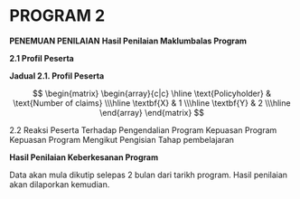# PROGRAM 2
**PENEMUAN PENILAIAN**
**Hasil Penilaian Maklumbalas Program**

**2.1 Profil Peserta**

<a id=tab:2.1></a> 

[Jadual 2.1]: \#tab:2.1

**Jadual 2.1. Profil Peserta**

$$
\begin{matrix}
    \begin{array}{c|c} \hline
    \text{Policyholder} & \text{Number of claims} \\\hline
    \textbf{X} & 1 \\\hline
    \textbf{Y} & 2 \\\hline
    \end{array}
\end{matrix}
$$

2.2 Reaksi Peserta Terhadap Pengendalian Program
Kepuasan Program
Kepuasan Program Mengikut Pengisian
Tahap pembelajaran

**Hasil Penilaian Keberkesanan Program**

Data akan mula dikutip selepas 2 bulan dari tarikh program. Hasil penilaian akan dilaporkan kemudian. 
